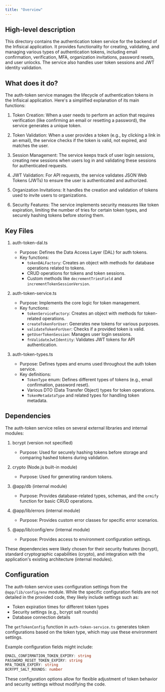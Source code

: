 ```yaml
---
title: "Overview"
---
```


## High-level description
This directory contains the authentication token service for the backend of the Infisical application. It provides functionality for creating, validating, and managing various types of authentication tokens, including email confirmation, verification, MFA, organization invitations, password resets, and user unlocks. The service also handles user token sessions and JWT identity validation.

## What does it do?
The auth-token service manages the lifecycle of authentication tokens in the Infisical application. Here's a simplified explanation of its main functions:

1. Token Creation: When a user needs to perform an action that requires verification (like confirming an email or resetting a password), the service generates a unique token.

2. Token Validation: When a user provides a token (e.g., by clicking a link in an email), the service checks if the token is valid, not expired, and matches the user.

3. Session Management: The service keeps track of user login sessions, creating new sessions when users log in and validating these sessions for authenticated requests.

4. JWT Validation: For API requests, the service validates JSON Web Tokens (JWTs) to ensure the user is authenticated and authorized.

5. Organization Invitations: It handles the creation and validation of tokens used to invite users to organizations.

6. Security Features: The service implements security measures like token expiration, limiting the number of tries for certain token types, and securely hashing tokens before storing them.

## Key Files

1. auth-token-dal.ts
   - Purpose: Defines the Data Access Layer (DAL) for auth tokens.
   - Key functions:
     - `tokenDALFactory`: Creates an object with methods for database operations related to tokens.
     - CRUD operations for tokens and token sessions.
     - Custom methods like `decrementTriesField` and `incrementTokenSessionVersion`.

2. auth-token-service.ts
   - Purpose: Implements the core logic for token management.
   - Key functions:
     - `tokenServiceFactory`: Creates an object with methods for token-related operations.
     - `createTokenForUser`: Generates new tokens for various purposes.
     - `validateTokenForUser`: Checks if a provided token is valid.
     - `getUserTokenSession`: Manages user login sessions.
     - `fnValidateJwtIdentity`: Validates JWT tokens for API authentication.

3. auth-token-types.ts
   - Purpose: Defines types and enums used throughout the auth token service.
   - Key definitions:
     - `TokenType` enum: Defines different types of tokens (e.g., email confirmation, password reset).
     - Various DTO (Data Transfer Object) types for token operations.
     - `TokenMetadataType` and related types for handling token metadata.

## Dependencies
The auth-token service relies on several external libraries and internal modules:

1. bcrypt (version not specified)
   - Purpose: Used for securely hashing tokens before storage and comparing hashed tokens during validation.

2. crypto (Node.js built-in module)
   - Purpose: Used for generating random tokens.

3. @app/db (internal module)
   - Purpose: Provides database-related types, schemas, and the `ormify` function for basic CRUD operations.

4. @app/lib/errors (internal module)
   - Purpose: Provides custom error classes for specific error scenarios.

5. @app/lib/config/env (internal module)
   - Purpose: Provides access to environment configuration settings.

These dependencies were likely chosen for their security features (bcrypt), standard cryptographic capabilities (crypto), and integration with the application's existing architecture (internal modules).

## Configuration
The auth-token service uses configuration settings from the `@app/lib/config/env` module. While the specific configuration fields are not detailed in the provided code, they likely include settings such as:

- Token expiration times for different token types
- Security settings (e.g., bcrypt salt rounds)
- Database connection details

The `getTokenConfig` function in `auth-token-service.ts` generates token configurations based on the token type, which may use these environment settings.

Example configuration fields might include:
```typescript
EMAIL_CONFIRMATION_TOKEN_EXPIRY: string
PASSWORD_RESET_TOKEN_EXPIRY: string
MFA_TOKEN_EXPIRY: string
BCRYPT_SALT_ROUNDS: number
```

These configuration options allow for flexible adjustment of token behavior and security settings without modifying the code.